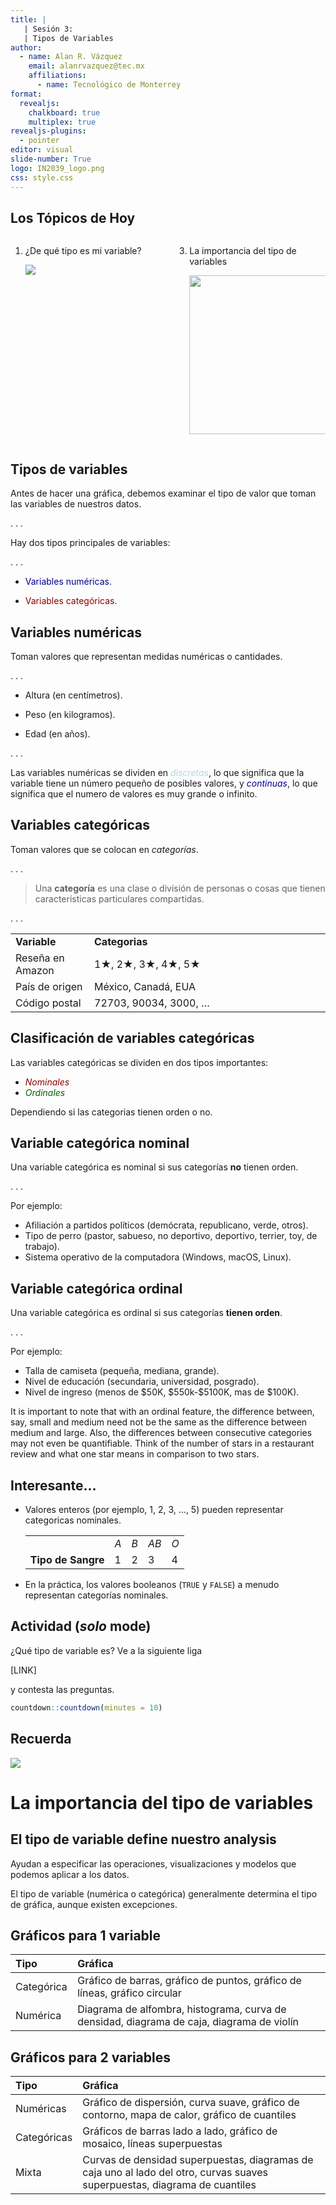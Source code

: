 ```yaml
---
title: |
   | Sesión 3: 
   | Tipos de Variables  
author: 
  - name: Alan R. Vázquez
    email: alanrvazquez@tec.mx
    affiliations:
      - name: Tecnológico de Monterrey
format: 
  revealjs:
    chalkboard: true
    multiplex: true
revealjs-plugins:
  - pointer    
editor: visual
slide-number: True
logo: IN2039_logo.png
css: style.css
---
```


## Los Tópicos de Hoy

::: columns
::: {.column width="50%"}
1.  ¿De qué tipo es mi variable?

    ![](images/clipboard-2750534250.png)
:::

::: {.column width="50%"}
3.  La importancia del tipo de variables

    ![](images/clipboard-1628090285.png){width="254"}
:::
:::


## Tipos de variables

Antes de hacer una gráfica, debemos examinar el tipo de valor que toman las variables de nuestros datos.

. . .

Hay dos tipos principales de variables:

. . .

-   [Variables numéricas.]{style="color:darkblue;"}

-   [Variables categóricas.]{style="color:darkred;"}

## Variables numéricas

Toman valores que representan medidas numéricas o cantidades.

. . .

-   Altura (en centímetros).

-   Peso (en kilogramos).

-   Edad (en años).

. . .

Las variables numéricas se dividen en [*discretas*]{style="color:lightblue;"}, lo que significa que la variable tiene un número pequeño de posibles valores, y [*continuas*]{style="color:darkblue;"}, lo que significa que el numero de valores es muy grande o infinito.

## Variables categóricas

Toman valores que se colocan en *categorías*.

. . .

> Una **categoría** es una clase o división de personas o cosas que tienen características particulares compartidas.

. . .

|                  |                                                                 |
|------------------|------------------------------------------------------|
| **Variable**     | **Categorias**                                                  |
| Reseña en Amazon | 1$\bigstar$, 2$\bigstar$, 3$\bigstar$, 4$\bigstar$, 5$\bigstar$ |
| País de origen   | México, Canadá, EUA                                             |
| Código postal    | 72703, 90034, 3000, ...                                         |

## Clasificación de variables categóricas

Las variables categóricas se dividen en dos tipos importantes:

-   [*Nominales*]{style="color:darkred;"}
-   [*Ordinales*]{style="color:darkgreen;"}

::: notes
Dependiendo si las categorias tienen orden o no.
:::

## Variable categórica nominal

Una variable categórica es nominal si sus categorías **no** tienen orden.

. . .


Por ejemplo:

::: incremental
-   Afiliación a partidos políticos (demócrata, republicano, verde, otros).
-   Tipo de perro (pastor, sabueso, no deportivo, deportivo, terrier, toy, de trabajo).
-   Sistema operativo de la computadora (Windows, macOS, Linux).
:::

## Variable categórica ordinal

Una variable categórica es ordinal si sus categorías **tienen orden**.

. . .

Por ejemplo:

::: incremental
-   Talla de camiseta (pequeña, mediana, grande).
-   Nivel de educación (secundaria, universidad, posgrado).
-   Nivel de ingreso (menos de \$50K, \$550k-\$5100K, mas de \$100K).
:::


::: notes
It is important to note that with an ordinal feature, the difference between, say, small and medium need not be the same as the difference between medium and large. Also, the differences between consecutive categories may not even be quantifiable. Think of the number of stars in a restaurant review and what one star means in comparison to two stars.
:::

## Interesante...

-   Valores enteros (por ejemplo, 1, 2, 3, ..., 5) pueden representar categoricas nominales.

    |                    |     |     |      |     |
    |--------------------|-----|-----|------|-----|
    |                    | *A* | *B* | *AB* | *O* |
    | **Tipo de Sangre** | 1   | 2   | 3    | 4   |

<!-- -->

-   En la práctica, los valores booleanos (`TRUE` y `FALSE`) a menudo representan categorías nominales.

## Actividad (*solo* mode)

¿Qué tipo de variable es? Ve a la siguiente liga

\[LINK\]

y contesta las preguntas.

```r
countdown::countdown(minutes = 10)
```

## Recuerda

![](images/clipboard-2750534250.png)

# La importancia del tipo de variables

## El tipo de variable define nuestro analysis

Ayudan a especificar las operaciones, visualizaciones y modelos que podemos aplicar a los datos.

El tipo de variable (numérica o categórica) generalmente determina el tipo de gráfica, aunque existen excepciones.

## Gráficos para 1 variable

::: center
| Tipo       | Gráfica                                                                                   |
|:-------------|:---------------------------------------------------------|
| Categórica | Gráfico de barras, gráfico de puntos, gráfico de líneas, gráfico circular                 |
| Numérica   | Diagrama de alfombra, histograma, curva de densidad, diagrama de caja, diagrama de violín |
:::

## Gráficos para 2 variables

::: center
| Tipo        | Gráfica                                                                                                                    |
|:------------|:----------------------------------------------------------|
| Numéricas   | Gráfico de dispersión, curva suave, gráfico de contorno, mapa de calor, gráfico de cuantiles                               |
| Categóricas | Gráficos de barras lado a lado, gráfico de mosaico, líneas superpuestas                                                    |
| Mixta       | Curvas de densidad superpuestas, diagramas de caja uno al lado del otro, curvas suaves superpuestas, diagrama de cuantiles |
:::

